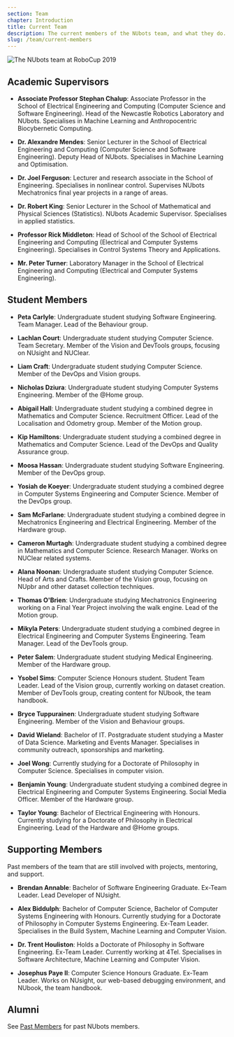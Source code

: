 ```yaml
---
section: Team
chapter: Introduction
title: Current Team
description: The current members of the NUbots team, and what they do.
slug: /team/current-members
---
```


![The NUbots team at RoboCup 2019](./images/team-photo-robocup-2019.jpg 'The NUbots team at RoboCup 2019')

## Academic Supervisors

- **Associate Professor Stephan Chalup**: Associate Professor in the School of Electrical Engineering and Computing (Computer Science and Software Engineering). Head of the Newcastle Robotics Laboratory and NUbots. Specialises in Machine Learning and Anthropocentric Biocybernetic Computing.

- **Dr. Alexandre Mendes**: Senior Lecturer in the School of Electrical Engineering and Computing (Computer Science and Software Engineering). Deputy Head of NUbots. Specialises in Machine Learning and Optimisation.

- **Dr. Joel Ferguson**: Lecturer and research associate in the School of Engineering. Specialises in nonlinear control. Supervises NUbots Mechatronics final year projects in a range of areas.

- **Dr. Robert King**: Senior Lecturer in the School of Mathematical and Physical Sciences (Statistics). NUbots Academic Supervisor. Specialises in applied statistics.

- **Professor Rick Middleton**: Head of School of the School of Electrical Engineering and Computing (Electrical and Computer Systems Engineering). Specialises in Control Systems Theory and Applications.

- **Mr. Peter Turner**: Laboratory Manager in the School of Electrical Engineering and Computing (Electrical and Computer Systems Engineering).

## Student Members

- **Peta Carlyle**: Undergraduate student studying Software Engineering. Team Manager. Lead of the Behaviour group.

- **Lachlan Court**: Undergraduate student studying Computer Science. Team Secretary. Member of the Vision and DevTools groups, focusing on NUsight and NUClear.

- **Liam Craft**: Undergraduate student studying Computer Science. Member of the DevOps and Vision groups.

- **Nicholas Dziura**: Undergraduate student studying Computer Systems Engineering. Member of the @Home group.

- **Abigail Hall**: Undergraduate student studying a combined degree in Mathematics and Computer Science. Recruitment Officer. Lead of the Localisation and Odometry group. Member of the Motion group.

- **Kip Hamiltons**: Undergraduate student studying a combined degree in Mathematics and Computer Science. Lead of the DevOps and Quality Assurance group.

- **Moosa Hassan**: Undergraduate student studying Software Engineering. Member of the DevOps group.

- **Yosiah de Koeyer**: Undergraduate student studying a combined degree in Computer Systems Engineering and Computer Science. Member of the DevOps group.

- **Sam McFarlane**: Undergraduate student studying a combined degree in Mechatronics Engineering and Electrical Engineering. Member of the Hardware group.

- **Cameron Murtagh**: Undergraduate student studying a combined degree in Mathematics and Computer Science. Research Manager. Works on NUClear related systems.

- **Alana Noonan**: Undergraduate student studying Computer Science. Head of Arts and Crafts. Member of the Vision group, focusing on NUpbr and other dataset collection techniques.

- **Thomas O'Brien**: Undergraduate studying Mechatronics Engineering working on a Final Year Project involving the walk engine. Lead of the Motion group.

- **Mikyla Peters**: Undergraduate student studying a combined degree in Electrical Engineering and Computer Systems Engineering. Team Manager. Lead of the DevTools group.

- **Peter Salem**: Undergraduate student studying Medical Engineering. Member of the Hardware group.

- **Ysobel Sims**: Computer Science Honours student. Student Team Leader. Lead of the Vision group, currently working on dataset creation. Member of DevTools group, creating content for NUbook, the team handbook.

- **Bryce Tuppurainen**: Undergraduate student studying Software Engineering. Member of the Vision and Behaviour groups.

- **David Wieland**: Bachelor of IT. Postgraduate student studying a Master of Data Science. Marketing and Events Manager. Specialises in community outreach, sponsorships and marketing.

- **Joel Wong**: Currently studying for a Doctorate of Philosophy in Computer Science. Specialises in computer vision.

- **Benjamin Young**: Undergraduate student studying a combined degree in Electrical Engineering and Computer Systems Engineering. Social Media Officer. Member of the Hardware group.

- **Taylor Young**: Bachelor of Electrical Engineering with Honours. Currently studying for a Doctorate of Philosophy in Electrical Engineering. Lead of the Hardware and @Home groups.

## Supporting Members

Past members of the team that are still involved with projects, mentoring, and support.

- **Brendan Annable**: Bachelor of Software Engineering Graduate. Ex-Team Leader. Lead Developer of NUsight.

- **Alex Biddulph**: Bachelor of Computer Science, Bachelor of Computer Systems Engineering with Honours. Currently studying for a Doctorate of Philosophy in Computer Systems Engineering. Ex-Team Leader. Specialises in the Build System, Machine Learning and Computer Vision.

- **Dr. Trent Houliston**: Holds a Doctorate of Philosophy in Software Engineering. Ex-Team Leader. Currently working at 4Tel. Specialises in Software Architecture, Machine Learning and Computer Vision.

- **Josephus Paye II**: Computer Science Honours Graduate. Ex-Team Leader. Works on NUsight, our web-based debugging environment, and NUbook, the team handbook.

## Alumni

See [Past Members](/team/past-members) for past NUbots members.
